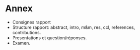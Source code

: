 # Annex {#sec:anx}

- Consignes rapport
- Structure rapport: abstract, intro, m&m, res, ccl, references,
  contributions.
- Presentations et question/réponses.
- Examen.
